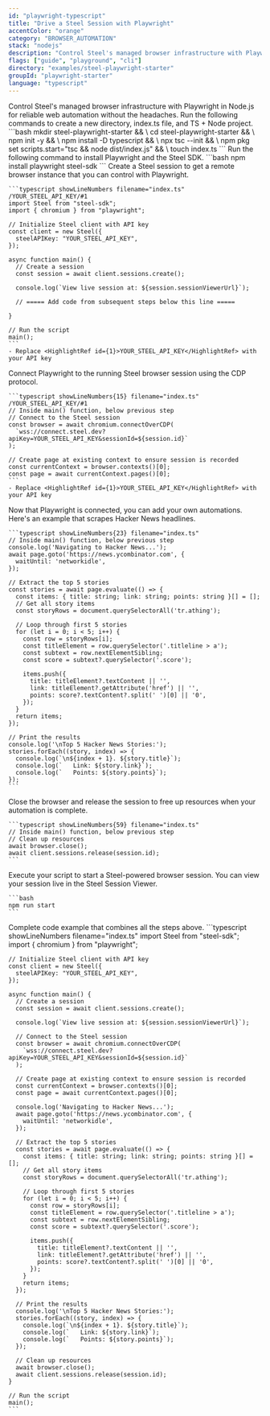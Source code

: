 ```yaml
---
id: "playwright-typescript"
title: "Drive a Steel Session with Playwright"
accentColor: "orange"
category: "BROWSER_AUTOMATION"
stack: "nodejs"
description: "Control Steel's managed browser infrastructure with Playwright in Node.js for reliable web automation without the headaches."
flags: ["guide", "playground", "cli"]
directory: "examples/steel-playwright-starter"
groupId: "playwright-starter"
language: "typescript"
---
```


<Guide>
  <Intro skipLink="#full-code-example">
    Control Steel's managed browser infrastructure with Playwright in Node.js for reliable web automation without the headaches.
  </Intro>

  <Step number={1} title="Optional: Create a new directory & environment">
    Run the following commands to create a new directory, index.ts file, and TS + Node project.
    ```bash
    mkdir steel-playwright-starter && \
    cd steel-playwright-starter && \
    npm init -y && \
    npm install -D typescript && \
    npx tsc --init && \
    npm pkg set scripts.start="tsc && node dist/index.js" && \
    touch index.ts
    ```
  </Step>

  <Step number={2} title="Install Playwright and Steel SDK">
    Run the following command to install Playwright and the Steel SDK.
    ```bash
    npm install playwright steel-sdk
    ```
  </Step>

  <Step number={3} title="Start a Steel Session">
    Create a Steel session to get a remote browser instance that you can control with Playwright.

    ```typescript showLineNumbers filename="index.ts" /YOUR_STEEL_API_KEY/#1
    import Steel from "steel-sdk";
    import { chromium } from "playwright";

    // Initialize Steel client with API key
    const client = new Steel({
      steelAPIKey: "YOUR_STEEL_API_KEY",
    });

    async function main() {
      // Create a session
      const session = await client.sessions.create();
      
      console.log(`View live session at: ${session.sessionViewerUrl}`);
      
      // ===== Add code from subsequent steps below this line =====
      
    }

    // Run the script
    main();
    ```
    - Replace <HighlightRef id={1}>YOUR_STEEL_API_KEY</HighlightRef> with your API key
  </Step>

  <Step number={4} title="Connect Playwright to Your Session">
    Connect Playwright to the running Steel browser session using the CDP protocol.

    ```typescript showLineNumbers{15} filename="index.ts" /YOUR_STEEL_API_KEY/#1
    // Inside main() function, below previous step
    // Connect to the Steel session
    const browser = await chromium.connectOverCDP(
      `wss://connect.steel.dev?apiKey=YOUR_STEEL_API_KEY&sessionId=${session.id}`
    );

    // Create page at existing context to ensure session is recorded
    const currentContext = browser.contexts()[0];
    const page = await currentContext.pages()[0];
    ```
    - Replace <HighlightRef id={1}>YOUR_STEEL_API_KEY</HighlightRef> with your API key
  </Step>

  <Step number={5} title="Perform Browser Automation">
    Now that Playwright is connected, you can add your own automations. Here's an example that scrapes Hacker News headlines.

    ```typescript showLineNumbers{23} filename="index.ts"
    // Inside main() function, below previous step
    console.log('Navigating to Hacker News...');
    await page.goto('https://news.ycombinator.com', {
      waitUntil: 'networkidle',
    });

    // Extract the top 5 stories
    const stories = await page.evaluate(() => {
      const items: { title: string; link: string; points: string }[] = [];
      // Get all story items
      const storyRows = document.querySelectorAll('tr.athing');

      // Loop through first 5 stories
      for (let i = 0; i < 5; i++) {
        const row = storyRows[i];
        const titleElement = row.querySelector('.titleline > a');
        const subtext = row.nextElementSibling;
        const score = subtext?.querySelector('.score');

        items.push({
          title: titleElement?.textContent || '',
          link: titleElement?.getAttribute('href') || '',
          points: score?.textContent?.split(' ')[0] || '0',
        });
      }
      return items;
    });

    // Print the results
    console.log('\nTop 5 Hacker News Stories:');
    stories.forEach((story, index) => {
      console.log(`\n${index + 1}. ${story.title}`);
      console.log(`   Link: ${story.link}`);
      console.log(`   Points: ${story.points}`);
    });
    ```
  </Step>

  <Step number={6} title="Release the Session When Done">
    Close the browser and release the session to free up resources when your automation is complete.

    ```typescript showLineNumbers{59} filename="index.ts"
    // Inside main() function, below previous step
    // Clean up resources
    await browser.close();
    await client.sessions.release(session.id);
    ```
  </Step>

  <Step number={8} title="Run Your Script">
    Execute your script to start a Steel-powered browser session. You can view your session live in the Steel Session Viewer.

    ```bash
    npm run start
    ```
  </Step>

  <FullCodeExample id="full-code-example" title="Full Example">
    Complete code example that combines all the steps above.
    ```typescript showLineNumbers filename="index.ts"
    import Steel from "steel-sdk";
    import { chromium } from "playwright";

    // Initialize Steel client with API key
    const client = new Steel({
      steelAPIKey: "YOUR_STEEL_API_KEY",
    });

    async function main() {
      // Create a session
      const session = await client.sessions.create();
      
      console.log(`View live session at: ${session.sessionViewerUrl}`);
      
      // Connect to the Steel session
      const browser = await chromium.connectOverCDP(
        `wss://connect.steel.dev?apiKey=YOUR_STEEL_API_KEY&sessionId=${session.id}`
      );

      // Create page at existing context to ensure session is recorded
      const currentContext = browser.contexts()[0];
      const page = await currentContext.pages()[0];
    
      console.log('Navigating to Hacker News...');
      await page.goto('https://news.ycombinator.com', {
        waitUntil: 'networkidle',
      });

      // Extract the top 5 stories
      const stories = await page.evaluate(() => {
        const items: { title: string; link: string; points: string }[] = [];
        // Get all story items
        const storyRows = document.querySelectorAll('tr.athing');

        // Loop through first 5 stories
        for (let i = 0; i < 5; i++) {
          const row = storyRows[i];
          const titleElement = row.querySelector('.titleline > a');
          const subtext = row.nextElementSibling;
          const score = subtext?.querySelector('.score');

          items.push({
            title: titleElement?.textContent || '',
            link: titleElement?.getAttribute('href') || '',
            points: score?.textContent?.split(' ')[0] || '0',
          });
        }
        return items;
      });

      // Print the results
      console.log('\nTop 5 Hacker News Stories:');
      stories.forEach((story, index) => {
        console.log(`\n${index + 1}. ${story.title}`);
        console.log(`   Link: ${story.link}`);
        console.log(`   Points: ${story.points}`);
      });

      // Clean up resources
      await browser.close();
      await client.sessions.release(session.id);
    }

    // Run the script
    main();
    ```
  </FullCodeExample>
</Guide>